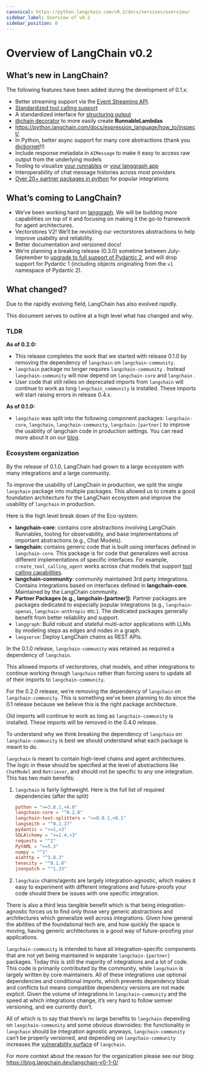 ```yaml
---
canonical: https://python.langchain.com/v0.2/docs/versions/overview/
sidebar_label: Overview of v0.2
sidebar_position: 0
---
```


# Overview of LangChain v0.2

## What’s new in LangChain?

The following features have been added during the development of 0.1.x:

- Better streaming support via the [Event Streaming API](https://python.langchain.com/docs/expression_language/streaming/#using-stream-events).
- [Standardized tool calling support](https://blog.langchain.dev/tool-calling-with-langchain/)
- A standardized interface for [structuring output](https://github.com/langchain-ai/langchain/discussions/18154)
- [@chain decorator](https://python.langchain.com/docs/expression_language/how_to/decorator/) to more easily create **RunnableLambdas**
- https://python.langchain.com/docs/expression_language/how_to/inspect/
- In Python, better async support for many core abstractions (thank you [@cbornet](https://github.com/cbornet)!!)
- Include response metadata in `AIMessage` to make it easy to access raw output from the underlying models
- Tooling to visualize [your runnables](https://python.langchain.com/docs/expression_language/how_to/inspect/) or [your langgraph app](https://github.com/langchain-ai/langgraph/blob/main/examples/visualization.ipynb)
- Interoperability of chat message histories across most providers
- [Over 20+ partner packages in python](https://python.langchain.com/docs/integrations/platforms/) for popular integrations

## What’s coming to LangChain?

- We’ve been working hard on [langgraph](https://langchain-ai.github.io/langgraph/). We will be building more capabilities on top of it and focusing on making it the go-to framework for agent architectures.
- Vectorstores V2! We’ll be revisiting our vectorstores abstractions to help improve usability and reliability.
- Better documentation and versioned docs!
- We’re planning a breaking release (0.3.0) sometime between July-September to [upgrade to full support of Pydantic 2](https://github.com/langchain-ai/langchain/discussions/19339), and will drop support for Pydantic 1 (including objects originating from the `v1` namespace of Pydantic 2).

## What changed?

Due to the rapidly evolving field, LangChain has also evolved rapidly.

This document serves to outline at a high level what has changed and why.

### TLDR

**As of 0.2.0:**

- This release completes the work that we started with release 0.1.0 by removing the dependency of `langchain` on `langchain-community`.
- `langchain` package no longer requires `langchain-community` . Instead `langchain-community` will now depend on `langchain-core` and `langchain` .
- User code that still relies on deprecated imports from `langchain` will continue to work as long `langchain_community` is installed. These imports will start raising errors in release 0.4.x.

**As of 0.1.0:**

- `langchain` was split into the following component packages: `langchain-core`, `langchain`, `langchain-community`, `langchain-[partner]` to improve the usability of langchain code in production settings. You can read more about it on our [blog](https://blog.langchain.dev/langchain-v0-1-0/).

### Ecosystem organization

By the release of 0.1.0, LangChain had grown to a large ecosystem with many integrations and a large community.

To improve the usability of LangChain in production, we split the single `langchain` package into multiple packages. This allowed us to create a good foundation architecture for the LangChain ecosystem and improve the usability of `langchain` in production.

Here is the high level break down of the Eco-system:

- **langchain-core**:  contains core abstractions involving LangChain Runnables, tooling for observability, and base implementations of important abstractions (e.g., Chat Models).
- **langchain:** contains generic code that is built using interfaces defined in `langchain-core`. This package is for code that generalizes well across different implementations of specific interfaces. For example, `create_tool_calling_agent` works across chat models that support [tool calling capabilities](https://blog.langchain.dev/tool-calling-with-langchain/).
- **langchain-community**: community maintained 3rd party integrations. Contains integrations based on interfaces defined in **langchain-core**. Maintained by the LangChain community.
- **Partner Packages (e.g., langchain-[partner])**: Partner packages are packages dedicated to especially popular integrations (e.g., `langchain-openai`, `langchain-anthropic` etc.). The dedicated packages generally benefit from better reliability and support.
- `langgraph`: Build robust and stateful multi-actor applications with LLMs by modeling steps as edges and nodes in a graph.
- `langserve`: Deploy LangChain chains as REST APIs.

In the 0.1.0 release, `langchain-community` was retained as required a dependency of `langchain`.

This allowed imports of vectorstores, chat models, and other integrations to continue working through `langchain`
rather than forcing users to update all of their imports to `langchain-community`.

For the 0.2.0 release, we’re removing the dependency of `langchain` on `langchain-community`. This is something we’ve been planning to do since the 0.1 release because we believe this is the right package architecture.

Old imports will continue to work as long as `langchain-community` is installed. These imports will be removed in the 0.4.0 release.

To understand why we think breaking the dependency of `langchain` on `langchain-community` is best we should understand what each package is meant to do.

`langchain` is meant to contain high-level chains and agent architectures. The logic in these should be specified at the level of abstractions like `ChatModel` and `Retriever`, and should not be specific to any one integration. This has two main benefits:

1. `langchain` is fairly lightweight. Here is the full list of required dependencies (after the split)
   
   ```toml
   python = ">=3.8.1,<4.0"
   langchain-core = "^0.2.0"
   langchain-text-splitters = ">=0.0.1,<0.1"
   langsmith = "^0.1.17"
   pydantic = ">=1,<3"
   SQLAlchemy = ">=1.4,<3"
   requests = "^2"
   PyYAML = ">=5.3"
   numpy = "^1"
   aiohttp = "^3.8.3"
   tenacity = "^8.1.0"
   jsonpatch = "^1.33"
   ```
2. `langchain` chains/agents are largely integration-agnostic, which makes it easy to experiment with different integrations and future-proofs your code should there be issues with one specific integration.

There is also a third less tangible benefit which is that being integration-agnostic forces us to find only those very generic abstractions and architectures which generalize well across integrations. Given how general the abilities of the foundational tech are, and how quickly the space is moving, having generic architectures is a good way of future-proofing your applications.

`langchain-community` is intended to have all integration-specific components that are not yet being maintained in separate `langchain-{partner}` packages. Today this is still the majority of integrations and a lot of code. This code is primarily contributed by the community, while `langchain` is largely written by core maintainers. All of these integrations use optional dependencies and conditional imports, which prevents dependency bloat and conflicts but means compatible dependency versions are not made explicit. Given the volume of integrations in `langchain-community` and the speed at which integrations change, it’s very hard to follow semver versioning, and we currently don’t.

All of which is to say that there’s no large benefits to `langchain` depending on `langchain-community` and some obvious downsides: the functionality in `langchain` should be integration agnostic anyways, `langchain-community` can’t be properly versioned, and depending on `langchain-community` increases the [vulnerability surface](https://github.com/langchain-ai/langchain/discussions/19083) of `langchain`.

For more context about the reason for the organization please see our blog: https://blog.langchain.dev/langchain-v0-1-0/